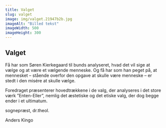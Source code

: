 ```yaml
---
title: Valget
slug: valget
image: img/valget.21947b2b.jpg
imageAlt: "Billed tekst"
imageWidth: 500
imageHeight: 300
---
```


## Valget

Få har som Søren Kierkegaard til bunds analyseret, hvad det vil sige at vælge og at være et vælgende menneske. Og få har som han peget på, at mennesket – stående overfor den opgave at skulle være menneske – er stedt i den misére at skulle vælge.

Foredraget præsenterer hovedtrækkene i de valg, der analyseres i det store værk ”Enten-Eller”, nemlig det æstetiske og det etiske valg, der dog begge ender i et ultimatum.

sognepræst, dr.theol.

Anders Kingo
